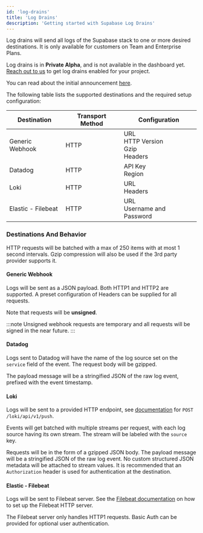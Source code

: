 ```yaml
---
id: 'log-drains'
title: 'Log Drains'
description: 'Getting started with Supabase Log Drains'
---
```


Log drains will send all logs of the Supabase stack to one or more desired destinations. It is only available for customers on Team and Enterprise Plans.

<Admonition type="note">

Log drains is in **Private Alpha**, and is not available in the dashboard yet. [Reach out to us](https://forms.supabase.com/logdrains) to get log drains enabled for your project.

You can read about the initial announcement [here](https://github.com/orgs/supabase/discussions/26650).

</Admonition>

The following table lists the supported destinations and the required setup configuration:

| Destination        | Transport Method | Configuration                                     |
| ------------------ | ---------------- | ------------------------------------------------- |
| Generic Webhook    | HTTP             | URL <br /> HTTP Version <br/> Gzip <br /> Headers |
| Datadog            | HTTP             | API Key <br /> Region                             |
| Loki               | HTTP             | URL <br /> Headers                                |
| Elastic - Filebeat | HTTP             | URL <br /> Username and Password                  |

### Destinations And Behavior

HTTP requests will be batched with a max of 250 items with at most 1 second intervals. Gzip compression will also be used if the 3rd party provider supports it.

#### Generic Webhook

Logs will be sent as a JSON payload. Both HTTP1 and HTTP2 are supported. A preset configuration of Headers can be supplied for all requests.

Note that requests will be **unsigned**.

:::note
Unsigned webhook requests are temporary and all requests will be signed in the near future.
:::

#### Datadog

Logs sent to Datadog will have the name of the log source set on the `service` field of the event. The request body will be gzipped.

The payload message will be a stringified JSON of the raw log event, prefixed with the event timestamp.

#### Loki

Logs will be sent to a provided HTTP endpoint, see [documentation](https://grafana.com/docs/loki/latest/reference/loki-http-api/#ingest-logs) for `POST /loki/api/v1/push`.

Events will get batched with multiple streams per request, with each log source having its own stream. The stream will be labeled with the `source` key.

Requests will be in the form of a gzipped JSON body. The payload message will be a stringified JSON of the raw log event. No custom structured JSON metadata will be attached to stream values. It is recommended that an `Authorization` header is used for authentication at the destination.

#### Elastic - Filebeat

Logs will be sent to Filebeat server. See the [Filebeat documentation](https://www.elastic.co/guide/en/beats/filebeat/current/filebeat-input-http_endpoint.html) on how to set up the Filebeat HTTP server.

The Filebeat server only handles HTTP1 requests. Basic Auth can be provided for optional user authentication.
